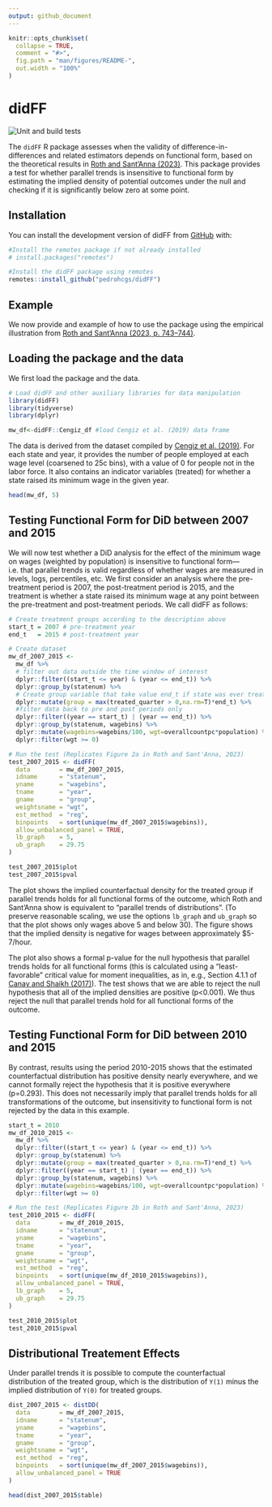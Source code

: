 ```yaml
---
output: github_document
---
```


<!-- README.md is generated from README.Rmd. Please edit that file -->

```r
knitr::opts_chunk$set(
  collapse = TRUE,
  comment = "#>",
  fig.path = "man/figures/README-",
  out.width = "100%"
)

```

# didFF

<!-- badges: start -->
![Unit and build tests](https://github.com/pedrohcgs/didFF/actions/workflows/tests.yml/badge.svg)
<!-- badges: end -->

The `didFF` R package assesses when the validity of difference-in-differences and related estimators depends on functional form, based on the theoretical results in [Roth and Sant’Anna (2023)](https://www.jonathandroth.com/assets/files/2010.04814.pdf). This package provides a test for whether parallel trends is insensitive to functional form by estimating the implied density of potential outcomes under the null and checking if it is significantly below zero at some point.

## Installation

You can install the development version of didFF from [GitHub](https://github.com/) with:

``` r
#Install the remotes package if not already installed
# install.packages("remotes")

#Install the didFF package using remotes
remotes::install_github("pedrohcgs/didFF")
```

## Example

We now provide and example of how to use the package using the empirical illustration from [Roth and Sant’Anna (2023, p. 743–744)](https://www.jonathandroth.com/assets/files/2010.04814.pdf).

## Loading the package and the data

We first load the package and the data.

```r
# Load didFF and other auxiliary libraries for data manipulation
library(didFF)
library(tidyverse) 
library(dplyr)

mw_df<-didFF::Cengiz_df #load Cengiz et al. (2019) data frame
```

The data is derived from the dataset compiled by [Cengiz et al. (2019)](https://doi.org/10.1093/qje/qjz014). For each state and year, it provides the number of people employed at each wage level (coarsened to 25c bins), with a value of 0 for people not in the labor force. It also contains an indicator variables (treated) for whether a state raised its minimum wage in the given year.

```r
head(mw_df, 5)
```

## Testing Functional Form for DiD between 2007 and 2015

We will now test whether a DiD analysis for the effect of the minimum wage on wages (weighted by population) is insensitive to functional form—i.e. that parallel trends is valid regardless of whether wages are measured in levels, logs, percentiles, etc. We first consider an analysis where the pre-treatment period is 2007, the post-treatment period is 2015, and the treatment is whether a state raised its minimum wage at any point between the pre-treatment and post-treatment periods. We call didFF as follows:

```r
# Create treatment groups according to the description above
start_t = 2007 # pre-treatment year
end_t   = 2015 # post-treatment year

# Create dataset
mw_df_2007_2015 <- 
  mw_df %>%
  # filter out data outside the time window of interest
  dplyr::filter((start_t <= year) & (year <= end_t)) %>% 
  dplyr::group_by(statenum) %>%
  # Create group variable that take value end_t if state was ever treated in this period, and 0 otherwise
  dplyr::mutate(group = max(treated_quarter > 0,na.rm=T)*end_t) %>% 
  #filter data back to pre and post periods only
  dplyr::filter((year == start_t) | (year == end_t)) %>%
  dplyr::group_by(statenum, wagebins) %>%
  dplyr::mutate(wagebins=wagebins/100, wgt=overallcountpc*population) %>%
  dplyr::filter(wgt >= 0)

# Run the test (Replicates Figure 2a in Roth and Sant'Anna, 2023)
test_2007_2015 <- didFF(
  data        = mw_df_2007_2015,
  idname      = "statenum",
  yname       = "wagebins",
  tname       = "year",
  gname       = "group",
  weightsname = "wgt",
  est_method  = "reg",
  binpoints   = sort(unique(mw_df_2007_2015$wagebins)),
  allow_unbalanced_panel = TRUE,
  lb_graph    = 5,
  ub_graph    = 29.75
)

test_2007_2015$plot
test_2007_2015$pval
```

The plot shows the implied counterfactual density for the treated group if parallel trends holds for all functional forms of the outcome, which Roth and Sant'Anna show is equivalent to "parallel trends of distributions". (To preserve reasonable scaling, we use the options `lb_graph` and `ub_graph` so that the plot shows only wages above 5 and below 30). The figure shows that the implied density is negative for wages between approximately \$5-7/hour.

The plot also shows a formal p-value for the null hypothesis that parallel trends holds for all functional forms (this is calculated using a “least-favorable” critical value for moment inequalities, as in, e.g., Section 4.1.1 of [Canay and Shaikh (2017)](https://www.econstor.eu/bitstream/10419/130095/1/846741482.pdf)). The test shows that we are able to reject the null hypothesis that all of the implied densities are positive (p\<0.001). We thus reject the null that parallel trends hold for all functional forms of the outcome.

## Testing Functional Form for DiD between 2010 and 2015

By contrast, results using the period 2010-2015 shows that the estimated counterfactual distribution has positive density nearly everywhere, and we cannot formally reject the hypothesis that it is positive everywhere (p=0.293). This does not necessarily imply that parallel trends holds for all transformations of the outcome, but insensitivity to functional form is not rejected by the data in this example.

```r
start_t = 2010
mw_df_2010_2015 <- 
  mw_df %>%
  dplyr::filter((start_t <= year) & (year <= end_t)) %>%
  dplyr::group_by(statenum) %>%
  dplyr::mutate(group = max(treated_quarter > 0,na.rm=T)*end_t) %>%
  dplyr::filter((year == start_t) | (year == end_t)) %>%
  dplyr::group_by(statenum, wagebins) %>%
  dplyr::mutate(wagebins=wagebins/100, wgt=overallcountpc*population) %>%
  dplyr::filter(wgt >= 0)

# Run the test (Replicates Figure 2b in Roth and Sant'Anna, 2023)
test_2010_2015 <- didFF(
  data        = mw_df_2010_2015,
  idname      = "statenum",
  yname       = "wagebins",
  tname       = "year",
  gname       = "group",
  weightsname = "wgt",
  est_method  = "reg",
  binpoints   = sort(unique(mw_df_2010_2015$wagebins)),
  allow_unbalanced_panel = TRUE,
  lb_graph    = 5,
  ub_graph    = 29.75
)

test_2010_2015$plot
test_2010_2015$pval
```

## Distributional Treatement Effects

Under parallel trends it is possible to compute the counterfactual distribution of the treated group, which is the distribution of `Y(1)` minus the implied distribution of `Y(0)` for treated groups.

```r
dist_2007_2015 <- distDD(
  data        = mw_df_2007_2015,
  idname      = "statenum",
  yname       = "wagebins",
  tname       = "year",
  gname       = "group",
  weightsname = "wgt",
  est_method  = "reg",
  binpoints   = sort(unique(mw_df_2007_2015$wagebins)),
  allow_unbalanced_panel = TRUE
)

head(dist_2007_2015$table)

```
